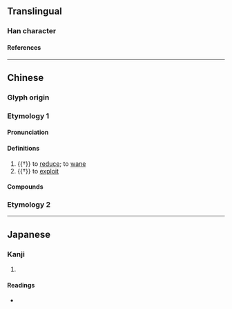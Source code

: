 {{also|脧}}
{{character info/new}}
==Translingual==

===Han character===
{{Han char|rn=74|rad=月|as=07|sn=11|four=73247|canj=BICE|ids=⿰月夋}}

====References====
{{Han ref|kx=0505.260|dkj=14365|dj=0884.200|hdz=32082.100|uh=6718}}

----

==Chinese==

===Glyph origin===
{{Han etym}}

===Etymology 1===
{{zh-forms}}

====Pronunciation====
{{zh-pron
|m=juān
|c=syun1,zyun1,zeon1,zeon3
|mc=y
|oc=y
|cat=v
}}

====Definitions====
{{zh-hanzi}}

# {{†}} to [[reduce]]; to [[wane]]
# {{†}} to [[exploit]]

====Compounds====
{{zh-der|日朘月削|歲朘月耗|日削月朘|朘削}}

===Etymology 2===
{{zh-see|脧|v}}

----

==Japanese==

===Kanji===
{{ja-kanji|grade=|rs=月07}}

# {{defn|lang=ja|sort=月07}}

====Readings====
* {{ja-readings|on=せん|kun=ちじまる,ちじむ,へる}}